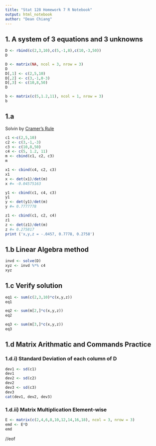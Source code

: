 ```yaml
---
title: "Stat 128 Homework 7 R Notebook"
output: html_notebook
author: "Dean Chiang"
---
```


## 1. A system of 3 equations and 3 unknowns
```r
D <- rbind(c(2,3,10),c(5,-1,8),c(10,-3,50))
D
```

```r
D <- matrix(NA, ncol = 3, nrow = 3)
D
D[,1] <- c(2,5,10)
D[,2] <- c(3,-1,0-3)
D[,3] <- c(10,8,50)
D
```

```r
b <- matrix(c(5,1.2,11), ncol = 1, nrow = 3)
b
```

## 1.a
Solvin by [Cramer's Rule](https://en.wikipedia.org/wiki/Cramer%27s_rule)

```r
c1 <-c(2,5,10)
c2 <- c(3,-1,-3)
c3 <- c(10,8,50)
c4 <- c(5, 1.2, 11)
m <- cbind(c1, c2, c3)
m
```

```r
x1 <- cbind(c4, c2, c3)
x1
x <- det(x1)/det(m)
x #= -0.04575163
```

```r
y1 <- cbind(c1, c4, c3)
y1
y <- det(y1)/det(m)
y #= 0.7777778
```

```r
z1 <- cbind(c1, c2, c4)
z1
z <- det(z1)/det(m)
z #= 0.275817
print ('x,y,z = -.0457, 0.7778, 0.2758')
```

## 1.b Linear Algebra method
```r
invd <- solve(D)
xyz <- invd %*% c4
xyz
```

## 1.c Verify solution
```r
eq1 <- sum(c(2,3,10)*c(x,y,z))
eq1
```

```r
eq2 <- sum(m[2,]*c(x,y,z))
eq2
```

```r
eq3 <- sum(m[3,]*c(x,y,z))
eq3
```

## 1.d Matrix Arithmatic and Commands Practice
### 1.d.i) Standard Deviation of each column of D
```r
dev1 <- sd(c1)
dev1
dev2 <- sd(c2)
dev2
dev3 <- sd(c3)
dev3
cat(dev1, dev2, dev3)

```

### 1.d.ii) Matrix Multiplication Element-wise
```r
E <- matrix(c(2,4,6,8,10,12,14,16,18), ncol = 3, nrow = 3)
emd <- E*D
emd
```

//eof